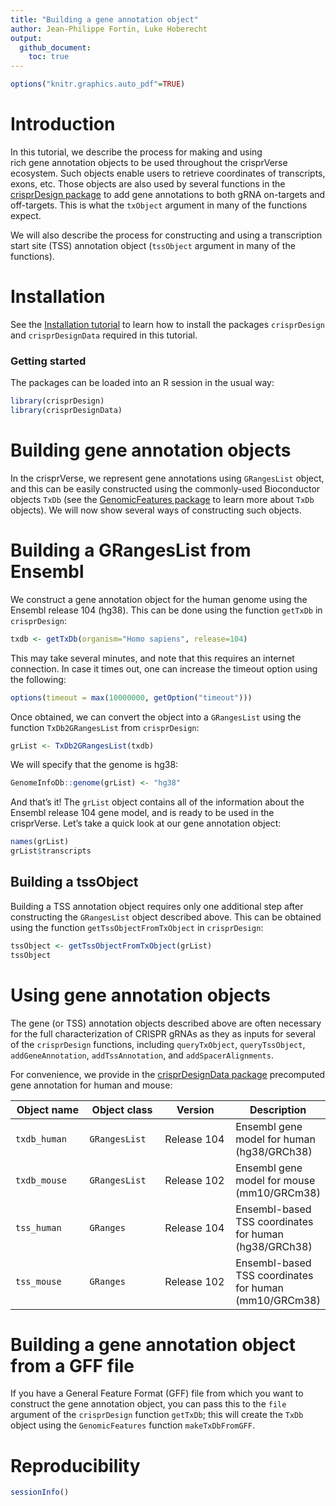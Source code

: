```yaml
---
title: "Building a gene annotation object"
author: Jean-Philippe Fortin, Luke Hoberecht
output: 
  github_document:
    toc: true
---
```


```r
options("knitr.graphics.auto_pdf"=TRUE)
```



# Introduction

In this tutorial, we describe the process for making and using  
rich gene annotation objects to be used throughout the crisprVerse ecosystem. 
Such objects enable users to retrieve coordinates of transcripts, exons, etc.
Those objects are also used by several functions in the [crisprDesign package](https://github.com/crisprVerse/crisprDesign) to add gene annotations
to both gRNA on-targets and off-targets. This is what the `txObject` argument 
in many of the functions expect. 

We will also describe the process for constructing and using a 
transcription start site (TSS) annotation object (`tssObject` argument in many
of the functions).  


# Installation

See the [Installation tutorial](https://github.com/crisprVerse/Tutorials/tree/master/Installation) to learn how to install the packages  `crisprDesign` and `crisprDesignData` required in this tutorial. 


### Getting started

The packages can be loaded into an R session in the usual way:

```r
library(crisprDesign)
library(crisprDesignData)
```

# Building gene annotation objects

In the crisprVerse, we represent gene annotations using `GRangesList` object,
and this can be easily constructed using the commonly-used Bioconductor
objects `TxDb` (see the [GenomicFeatures package](https://bioconductor.riken.jp/packages/3.2/bioc/vignettes/GenomicFeatures/inst/doc/GenomicFeatures.pdf) to learn more about `TxDb` objects).
We will now show several ways of constructing such objects. 


# Building a GRangesList from Ensembl

We construct a gene annotation object for the human genome
using the Ensembl release 104 (hg38). This can be done using the function
`getTxDb` in `crisprDesign`:

```r
txdb <- getTxDb(organism="Homo sapiens", release=104)
```

This may take several minutes, and note that this requires an internet connection.
In case it times out, one can increase the timeout option using the following:

```r
options(timeout = max(10000000, getOption("timeout")))
```

Once obtained, we can convert the object
into a `GRangesList` using the function `TxDb2GRangesList` from `crisprDesign`:

```r
grList <- TxDb2GRangesList(txdb)
```

We will specify that the genome is hg38:

```r
GenomeInfoDb::genome(grList) <- "hg38"
```

And that's it! The `grList` object contains all of the information about
the Ensembl release 104 gene model, and is ready to be used in the crisprVerse. 
Let's take a quick look at our gene annotation object:

```r
names(grList)
grList$transcripts
```



## Building a tssObject

Building a TSS annotation object requires only one additional step after
constructing the `GRangesList` object described above.
This can be obtained using the function `getTssObjectFromTxObject` in
`crisprDesign`:

```r
tssObject <- getTssObjectFromTxObject(grList)
tssObject
```


# Using gene annotation objects

The gene (or TSS) annotation objects described above are often necessary for 
the full characterization of CRISPR gRNAs as they as inputs for several
of the `crisprDesign` functions, including `queryTxObject`,
`queryTssObject`, `addGeneAnnotation`, `addTssAnnotation`, 
and `addSpacerAlignments`. 

For convenience, we provide in the [crisprDesignData package](https://github.com/crisprVerse/crisprDesignData)
precomputed gene annotation for human and mouse:

|  Object name | Object class | Version | Description |
|----------- | ----------- | ----------- |----------- | 
| `txdb_human`  | `GRangesList`   | Release 104 | Ensembl gene model for human (hg38/GRCh38) |
| `txdb_mouse`  | `GRangesList`   | Release 102 | Ensembl gene model for mouse (mm10/GRCm38) |
| `tss_human`   | `GRanges`       | Release 104 | Ensembl-based TSS coordinates for human (hg38/GRCh38) |
| `tss_mouse`   | `GRanges`       | Release 102 | Ensembl-based TSS coordinates for human (mm10/GRCm38) |

# Building a gene annotation object from a GFF file

If you have a General Feature Format (GFF) file from which you want to 
construct the gene annotation object, you can pass this to the `file` argument 
of the `crisprDesign` function `getTxDb`; this will create the `TxDb` object 
using the `GenomicFeatures` function `makeTxDbFromGFF`.


# Reproducibility

```r
sessionInfo()
```


